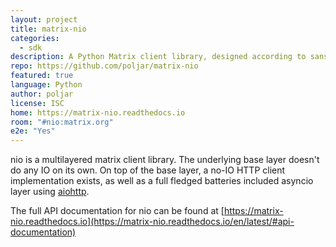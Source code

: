 ```yaml
---
layout: project
title: matrix-nio
categories:
  - sdk
description: A Python Matrix client library, designed according to sans I/O principles
repo: https://github.com/poljar/matrix-nio
featured: true
language: Python
author: poljar
license: ISC
home: https://matrix-nio.readthedocs.io
room: "#nio:matrix.org"
e2e: "Yes"
---
```


nio is a multilayered matrix client library. The underlying base layer doesn't
do any IO on its own. On top of the base layer, a no-IO HTTP client
implementation exists, as well as a full fledged batteries included asyncio
layer using [aiohttp](https://github.com/aio-libs/aiohttp/).

The full API documentation for nio can be found at
[https://matrix-nio.readthedocs.io](https://matrix-nio.readthedocs.io/en/latest/#api-documentation)
